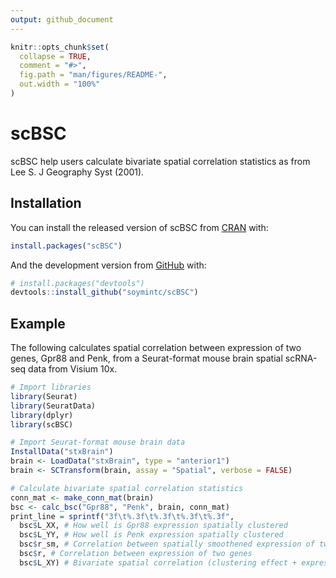 ```yaml
---
output: github_document
---
```


<!-- README.md is generated from README.Rmd. Please edit that file -->

```r
knitr::opts_chunk$set(
  collapse = TRUE,
  comment = "#>",
  fig.path = "man/figures/README-",
  out.width = "100%"
)
```

# scBSC

<!-- badges: start -->
<!-- badges: end -->

scBSC help users calculate bivariate spatial correlation statistics as from Lee S. J Geography Syst (2001). 

## Installation

You can install the released version of scBSC from [CRAN](https://CRAN.R-project.org) with:

``` r
install.packages("scBSC")
```

And the development version from [GitHub](https://github.com/) with:

``` r
# install.packages("devtools")
devtools::install_github("soymintc/scBSC")
```
## Example

The following calculates spatial correlation between expression of two genes, Gpr88 and Penk, from a Seurat-format mouse brain spatial scRNA-seq data from Visium 10x.

```R
# Import libraries
library(Seurat)
library(SeuratData)
library(dplyr)
library(scBSC)

# Import Seurat-format mouse brain data
InstallData("stxBrain")
brain <- LoadData("stxBrain", type = "anterior1")
brain <- SCTransform(brain, assay = "Spatial", verbose = FALSE)

# Calculate bivariate spatial correlation statistics
conn_mat <- make_conn_mat(brain)
bsc <- calc_bsc("Gpr88", "Penk", brain, conn_mat)
print_line = sprintf("3f\t%.3f\t%.3f\t%.3f\t%.3f",
  bsc$L_XX, # How well is Gpr88 expression spatially clustered
  bsc$L_YY, # How well is Penk expression spatially clustered
  bsc$r_sm, # Correlation between spatially smoothened expression of two genes
  bsc$r, # Correlation between expression of two genes
  bsc$L_XY) # Bivariate spatial correlation (clustering effect + expression correlation)
```
